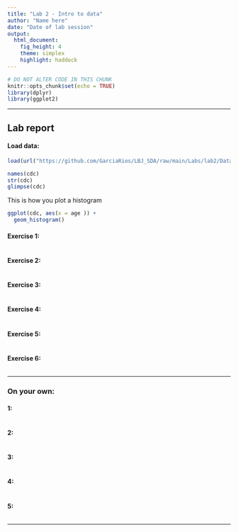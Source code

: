 ```yaml
---
title: "Lab 2 - Intro to data"
author: "Name here"
date: "Date of lab session"
output: 
  html_document: 
    fig_height: 4
    theme: simplex
    highlight: haddock
---
```


```r
# DO NOT ALTER CODE IN THIS CHUNK
knitr::opts_chunk$set(echo = TRUE)
library(dplyr)
library(ggplot2)
```

* * *

## Lab report

#### Load data:
```r
load(url("https://github.com/GarciaRios/LBJ_SDA/raw/main/Labs/lab2/Data/cdc.RData"))
```



```r
names(cdc)
str(cdc)
glimpse(cdc)
```

This is  how you plot a histogram

```r
ggplot(cdc, aes(x = age )) +
  geom_histogram()


```

#### Exercise 1: 



```r

```

#### Exercise 2: 



```r

```

#### Exercise 3: 



```r

```

#### Exercise 4: 



```r

```

#### Exercise 5: 



```r

```

#### Exercise 6: 



```r

```


* * *

### On your own:

#### 1:



```r

```

#### 2:



```r

```

#### 3:



```r

```

#### 4:

 

```r

```

#### 5:



```r

```

* * *
